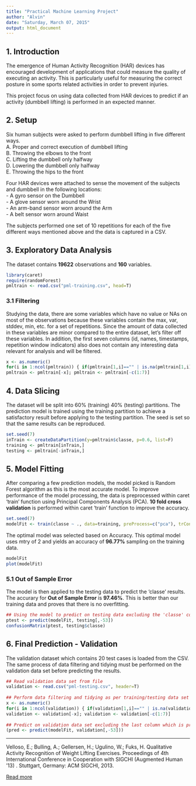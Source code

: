 ```yaml
---
title: "Practical Machine Learning Project"
author: "Alvin"
date: "Saturday, March 07, 2015"
output: html_document
---
```

## 1. Introduction  
The emergence of Human Activity Recognition (HAR) devices has encouraged development of applications that could measure the quality of executing an activity. This is particularly useful for measuring the correct posture in some sports related activities in order to prevent injuries.  
  
This project focus on using data collected from HAR devices to predict if an activity (dumbbell lifting) is performed in an expected manner.     
    
## 2. Setup   
Six human subjects were asked to perform dumbbell lifting in five different ways.  
A. Proper and correct execution of dumbbell lifting  
B. Throwing the elbows to the front  
C. Lifting the dumbbell only halfway  
D. Lowering the dumbbell only halfway  
E. Throwing the hips to the front  
  
Four HAR devices were attached to sense the movement of the subjects and dumbbell in the following locations:  
- A gyro sensor on the Dumbbell  
- A glove sensor worn around the Wrist  
- An arm-band sensor worn around the Arm  
- A belt sensor worn around Waist  
  
The subjects performed one set of 10 repetitions for each of the five different ways mentioned above and the data is captured in a CSV.  
  
## 3. Exploratory Data Analysis
The dataset contains **19622** observations and **160** variables. 
  
``` r
library(caret)
require(randomForest)
pmltrain <- read.csv("pml-training.csv", head=T)
```
  
### 3.1 Filtering
Studying the data, there are some variables which have no value or NAs on most of the observations because these variables contain the max, var, stddev, min, etc. for a set of repetitions. Since the amount of data collected in these variables are minor compared to the entire dataset, let's filter off these variables. In addition, the first seven columns (id, names, timestamps, repetition window indicators) also does not contain any interesting data relevant for analysis and will be filtered.  
  
``` r
x <- as.numeric()
for(i in 1:ncol(pmltrain)) { if(pmltrain[1,i]=="" | is.na(pmltrain[1,i])) x <- c(x, i) }
pmltrain <- pmltrain[-x]; pmltrain <- pmltrain[-c(1:7)]
```
  
## 4. Data Slicing  
The dataset will be split into 60% (training) 40% (testing) partitions. The prediction model is trained using the training partition to achieve a satisfactory result before applying to the testing partition. The seed is set so that the same results can be reproduced.   
  
``` r
set.seed(7)
inTrain <- createDataPartition(y=pmltrain$classe, p=0.6, list=F)
training <- pmltrain[inTrain,]
testing <- pmltrain[-inTrain,]
```
  
## 5. Model Fitting  
After comparing a few prediction models, the model picked is Random Forest algorithm as this is the most accurate model. To improve performance of the model processing, the data is preprocessed within caret 'train' function using Principal Components Analysis (PCA). **10 fold cross validation** is performed within caret 'train' function to improve the accuracy.  
  
``` r
set.seed(7)
modelFit <- train(classe ~ ., data=training, preProcess=c("pca"), trControl=trainControl(method="cv"), method="rf")
```
  
The optimal model was selected based on Accuracy. This optimal model uses mtry of 2 and yields an accuracy of **96.77%** sampling on the training data.  
  
``` r
modelFit
plot(modelFit)
```
  

### 5.1 Out of Sample Error
The model is then applied to the testing data to predict the 'classe' results. The accurary for **Out of Sample Error** is **97.46%**. This is better than our training data and proves that there is no overfitting.  
  
``` r
## Using the model to predict on testing data excluding the 'classe' column
ptest <- predict(modelFit, testing[,-53])  
confusionMatrix(ptest, testing$classe)  
```  
  
## 6. Final Prediction - Validation  
The validation dataset which contains 20 test cases is loaded from the CSV.  
The same process of data filtering and tidying must be performed on the validation data set before predicting the results.    
  
``` r
## Read validation data set from file
validation <- read.csv("pml-testing.csv", header=T)  
  
## Perform data filtering and tidying as per training/testing data set
x <- as.numeric()  
for(i in 1:ncol(validation)) { if(validation[1,i]=="" | is.na(validation[1,i])) x <- c(x, i) }  
validation <- validation[-x]; validation <- validation[-c(1:7)]  
  
## Predict on validation data set excluding the last column which is problem_id
(pred <- predict(modelFit, validation[,-53]))
```
  
***
Velloso, E.; Bulling, A.; Gellersen, H.; Ugulino, W.; Fuks, H. Qualitative Activity Recognition of Weight Lifting Exercises. Proceedings of 4th International Conference in Cooperation with SIGCHI (Augmented Human '13) . Stuttgart, Germany: ACM SIGCHI, 2013.  
  
[Read more](http://groupware.les.inf.puc-rio.br/har#ixzz3Tf8PCS1m)